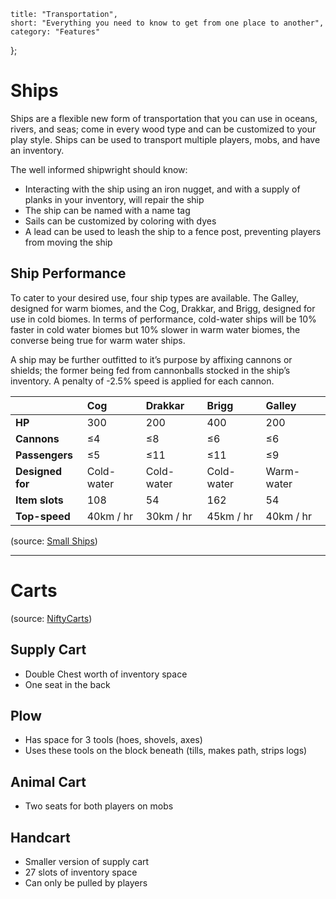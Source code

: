 	title: "Transportation",
	short: "Everything you need to know to get from one place to another",
	category: "Features"
};

# Ships

Ships are a flexible new form of transportation that you can use in oceans, rivers, and seas; come in every wood type and can be customized to your play style. Ships can be used to transport multiple players, mobs, and have an inventory.

The well informed shipwright should know:

-   Interacting with the ship using an iron nugget, and with a supply of planks in your inventory, will repair the ship
-   The ship can be named with a name tag
-   Sails can be customized by coloring with dyes
-   A lead can be used to leash the ship to a fence post, preventing players from moving the ship

## Ship Performance

To cater to your desired use, four ship types are available. The Galley, designed for warm biomes, and the Cog, Drakkar, and Brigg, designed for use in cold biomes. In terms of performance, cold-water ships will be 10% faster in cold water biomes but 10% slower in warm water biomes, the converse being true for warm water ships.

A ship may be further outfitted to it’s purpose by affixing cannons or shields; the former being fed from cannonballs stocked in the ship’s inventory. A penalty of -2.5% speed is applied for each cannon.

|                  | Cog        | Drakkar    | Brigg      | Galley     |
| ---------------- | :--------- | :--------- | :--------- | :--------- |
| **HP**           | 300        | 200        | 400        | 200        |
| **Cannons**      | ≤4         | ≤8         | ≤6         | ≤6         |
| **Passengers**   | ≤5         | ≤11        | ≤11        | ≤9         |
| **Designed for** | Cold-water | Cold-water | Cold-water | Warm-water |
| **Item slots**   | 108        | 54         | 162        | 54         |
| **Top-speed**    | 40km / hr  | 30km / hr  | 45km / hr  | 40km / hr  |

(source: [Small Ships](https://modrinth.com/mod/small-ships))

---

# Carts

(source: [NiftyCarts](https://modrinth.com/mod/niftycarts))

## Supply Cart

-   Double Chest worth of inventory space
-   One seat in the back

## Plow

-   Has space for 3 tools (hoes, shovels, axes)
-   Uses these tools on the block beneath (tills, makes path, strips logs)

## Animal Cart

-   Two seats for both players on mobs

## Handcart

-   Smaller version of supply cart
-   27 slots of inventory space
-   Can only be pulled by players

